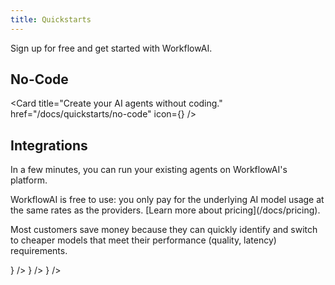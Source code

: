 ```yaml
---
title: Quickstarts
---
```



Sign up for free and get started with WorkflowAI.

## No-Code

<Card
  title="Create your AI agents without coding."
  href="/docs/quickstarts/no-code"
  icon={<Wand2 />}
/>

## Integrations

In a few minutes, you can run your existing agents on WorkflowAI's platform.

<Callout type="info">
WorkflowAI is free to use: you only pay for the underlying AI model usage at the same rates as the providers. [Learn more about pricing](/docs/pricing).

Most customers save money because they can quickly identify and switch to cheaper models that meet their performance (quality, latency) requirements.
</Callout>

<Cards>
  <Card
    title="OpenAI SDK for Python"
    href="/docs/quickstarts/openai-python"
    icon={
      <img 
        src="https://neon.com/images/technology-logos/python.svg" 
        alt="Python Logo" 
        width="24" 
        height="24"
      />
    }
  />
  <Card
    title="OpenAI SDK for JavaScript/TypeScript"
    href="/docs/quickstarts/openai-typescript"
    icon={
      <img 
        src="https://neon.com/images/technology-logos/python.svg" 
        alt="Python Logo" 
        width="24" 
        height="24"
      />
    }
  />
  <Card
    title="Instructor (Python)"
    href="/docs/quickstarts/instructor-python"
    icon={
      <img 
        src="https://neon.com/images/technology-logos/python.svg" 
        alt="Python Logo" 
        width="24" 
        height="24"
      />
    }
  />
</Cards>